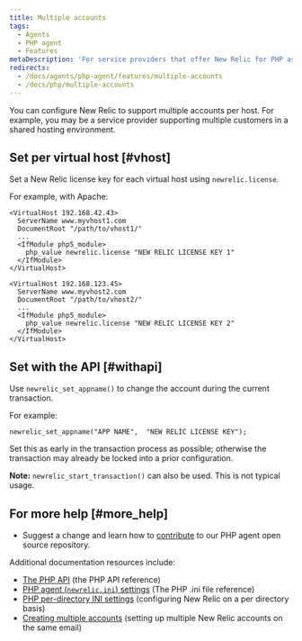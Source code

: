 ```yaml
---
title: Multiple accounts
tags:
  - Agents
  - PHP agent
  - Features
metaDescription: 'For service providers that offer New Relic for PHP as a service for multiple clients on a single system, or for individual users who have multiple accounts.'
redirects:
  - /docs/agents/php-agent/features/multiple-accounts
  - /docs/php/multiple-accounts
---
```


You can configure New Relic to support multiple accounts per host. For example, you may be a service provider supporting multiple customers in a shared hosting environment.

## Set per virtual host [#vhost]

Set a New Relic license key for each virtual host using `newrelic.license`.

For example, with Apache:

```
<VirtualHost 192.168.42.43>
  ServerName www.myvhost1.com
  DocumentRoot "/path/to/vhost1/"
  ...
  <IfModule php5_module>
    php_value newrelic.license "NEW RELIC LICENSE KEY 1"
  </IfModule>
</VirtualHost>

<VirtualHost 192.168.123.45>
  ServerName www.myvhost2.com
  DocumentRoot "/path/to/vhost2/"
  ...
  <IfModule php5_module>
    php_value newrelic.license "NEW RELIC LICENSE KEY 2"
  </IfModule>
</VirtualHost>
```

## Set with the API [#withapi]

Use `newrelic_set_appname()` to change the account during the current transaction.

For example:

```
newrelic_set_appname("APP NAME",  "NEW RELIC LICENSE KEY");
```

Set this as early in the transaction process as possible; otherwise the transaction may already be locked into a prior configuration.

**Note:** `newrelic_start_transaction()` can also be used. This is not typical usage.

## For more help [#more_help]

* Suggest a change and learn how to [contribute](https://github.com/newrelic/newrelic-php-agent/issues) to our PHP agent open source repository.

Additional documentation resources include:

* [The PHP API](/docs/php/the-php-api) (the PHP API reference)
* [PHP agent (`newrelic.ini`) settings](/docs/php/php-agent-phpini-settings) (The PHP .ini file reference)
* [PHP per-directory INI settings](/docs/php/per-directory-settings) (configuring New Relic on a per directory basis)
* [Creating multiple accounts](/docs/subscriptions/creating-multiple-accounts) (setting up multiple New Relic accounts on the same email)
